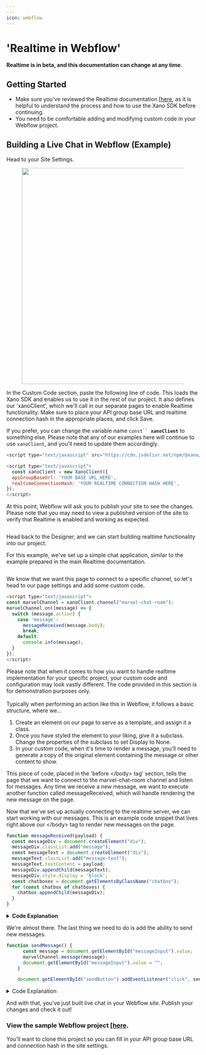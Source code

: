 ```yaml
---
---
icon: webflow
---
```


# 'Realtime in Webflow'

<Warning>

**Realtime is in beta, and this documentation can change at any time.**

</Warning>

## Getting Started

* Make sure you've reviewed the Realtime documentation [[here](broken-reference), as it is helpful to understand the process and how to use the Xano SDK before continuing.
* You need to be comfortable adding and modifying custom code in your Webflow project.

## Building a Live Chat in Webflow (Example)

Head to your Site Settings.

<figure><img src="..//assets/CleanShot 2024-05-08 at 10.10.23.png" alt="" width="563" /><figcaption></figcaption></figure>

In the Custom Code section, paste the following line of code. This loads the Xano SDK and enables us to use it in the rest of our project. It also defines our 'xanoClient', which we'll call in our separate pages to enable Realtime functionality. Make sure to place your API group base URL and realtime connection hash in the appropriate places, and click Save.

If you prefer, you can change the variable name `const`` `**`xanoClient`** to something else. Please note that any of our examples here will continue to use `xanoClient`, and you'll need to update them accordingly.

```javascript
<script type="text/javascript" src="https://cdn.jsdelivr.net/npm/@xano/js-sdk@latest/dist/xano.min.js"></script>

<script type="text/javascript">
  const xanoClient = new XanoClient({
  apiGroupBaseUrl: 'YOUR BASE URL HERE',
  realtimeConnectionHash: 'YOUR REALTIME CONNECTION HASH HERE',
});
</script>
```

<Info>

At this point, Webflow will ask you to publish your site to see the changes. Please note that you may need to view a published version of the site to verify that Realtime is enabled and working as expected.

</Info>

<figure><img src="..//assets/CleanShot 2024-05-08 at 10.18.41.png" alt="" /><figcaption></figcaption></figure>

Head back to the Designer, and we can start building realtime functionality into our project.&#x20;

For this example, we've set up a simple chat application, similar to the example prepared in the main Realtime documentation.

<figure><img src="..//assets/CleanShot 2024-05-08 at 12.26.11.png" alt="" /><figcaption></figcaption></figure>

We know that we want this page to connect to a specific channel, so let's head to our page settings and add some custom code.

```javascript
<script type="text/javascript">
const marvelChannel = xanoClient.channel("marvel-chat-room");
marvelChannel.on((message) => {
  switch (message.action) {
    case 'message':
      messageReceived(message.body);
      break;
    default:
      console.info(message);
  }
});
</script>
```

<Info>

Please note that when it comes to how you want to handle realtime implementation for your specific project, your custom code and configuration may look vastly different. The code provided in this section is for demonstration purposes only.\
\
Typically when performing an action like this in Webflow, it follows a basic structure, where we...

1. Create an element on our page to serve as a template, and assign it a class.&#x20;
2. Once you have styled the element to your liking, give it a subclass. Change the properties of the subclass to set Display to None.
3. In your custom code, when it's time to render a message, you'll need to generate a copy of the original element containing the message or other content to show.

</Info>

This piece of code, placed in the 'before \</body> tag' section, tells the page that we want to connect to the marvel-chat-room channel and listen for messages. Any time we receive a new message, we want to execute another function called messageReceived, which will handle rendering the new message on the page.

Now that we've set up actually connecting to the realtime server, we can start working with our messages. This is an example code snippet that lives right above our \</body> tag to render new messages on the page.

```javascript
function messageReceived(payload) {
  const messageDiv = document.createElement("div");
  messageDiv.classList.add("message");
  const messageText = document.createElement("div");
  messageText.classList.add("message-text");
  messageText.textContent = payload;
  messageDiv.appendChild(messageText);
  messageDiv.style.display = 'block';
  const chatboxes = document.getElementsByClassName("chatbox");
  for (const chatbox of chatboxes) {
    chatbox.appendChild(messageDiv);
  }
}
```

<details>

<summary><strong>Code Explanation</strong></summary>

In this code, we start by defining our function and the data it needs to run.

```javascript
function messageReceived(payload) {
```

We then define a couple of variables, messageDiv and messageText, targeting newly created div elements to contain our message. We're also applying some styling to the message block to make sure it displays.

```javascript
const messageDiv = document.createElement("div");
  messageDiv.classList.add("message");
const messageText = document.createElement("div");
  messageText.classList.add("message-text");
  messageText.textContent = payload;
  messageDiv.appendChild(messageText);
  messageDiv.style.display = 'block';
```

In the final section, we look for the element on our page with the class of 'chatbox' and place the new div inside of it.

```javascript
const chatboxes = document.getElementsByClassName("chatbox");
  for (const chatbox of chatboxes) {
    chatbox.appendChild(messageDiv);
  }
}
```

</details>

We're almost there. The last thing we need to do is add the ability to send new messages.

```javascript
function sendMessage() {
      const message = document.getElementById("messageInput").value;
      marvelChannel.message(message);
      document.getElementById("messageInput").value = "";
    }

    document.getElementById("sendButton").addEventListener("click", sendMessage);
```

<details>

<summary>Code Explanation</summary>

First, we define a new function called sendMessage that is triggered every time we need to send a new message to the channel.

```javascript
function sendMessage() {
```

Inside of this function, we define our message as the value of our input.

```javascript
const message = document.getElementById("messageInput").value;
```

We can then send our message to the channel, and then clear the input value to prepare for a new message.

```javascript
     marvelChannel.message(message);
      document.getElementById("messageInput").value = "";
    }
```

The last line of the code adds an event listener to our sendButton. This makes sure that every time the button is clicked, the function is executed.

```javascript
  document.getElementById("sendButton").addEventListener("click", sendMessage);
```

</details>

And with that, you've just built live chat in your Webflow site. Publish your changes and check it out!

### View the sample Webflow project [[here](https://preview.webflow.com/preview/realtime-b964af?utm_medium=preview_link\&utm_source=designer\&utm_content=realtime-b964af\&preview=c483fbe91f630dec469a273e58c9c8c6\&workflow=preview).

You'll want to clone this project so you can fill in your API group base URL and connection hash in the site settings.